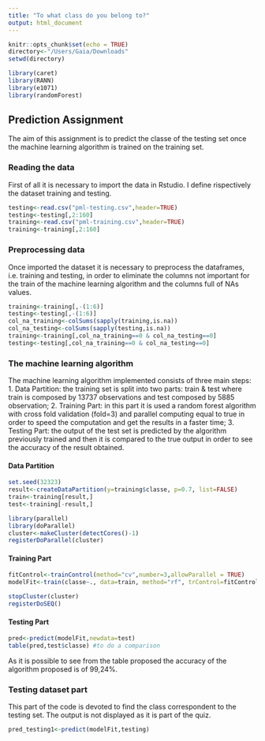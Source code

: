 ```yaml
---
title: "To what class do you belong to?"
output: html_document
---
```


```r
knitr::opts_chunk$set(echo = TRUE)
directory<-"/Users/Gaia/Downloads"
setwd(directory)

library(caret)
library(RANN)
library(e1071)
library(randomForest)
```

## Prediction Assignment 

The aim of this assignment is to predict the classe of the testing set once the machine learning algorithm is trained on the training set. 

### Reading the data

First of all it is necessary to import the data in Rstudio. I define rispectively the dataset training and testing.

```r

testing<-read.csv("pml-testing.csv",header=TRUE)
testing<-testing[,2:160]
training<-read.csv("pml-training.csv",header=TRUE)
training<-training[,2:160]
```

### Preprocessing data

Once imported the dataset it is necessary to preprocess the dataframes, i.e. training and testing, in order to eliminate the columns not important for the train of the machine learning algorithm and the columns full of NAs values. 

```r

training<-training[,-(1:6)]
testing<-testing[,-(1:6)]
col_na_training<-colSums(sapply(training,is.na))
col_na_testing<-colSums(sapply(testing,is.na))
training<-training[,col_na_training==0 & col_na_testing==0]
testing<-testing[,col_na_training==0 & col_na_testing==0]
```

### The machine learning algorithm

The machine learning algorithm implemented consists of three  main steps:
1. Data Partition: the training set is split into two parts: train & test where train is composed by 13737 observations and test composed by 5885 observation;
2. Training Part: in this part it is used a random forest algorithm with cross fold validation (fold=3) and parallel computing equal to true in order to speed the computation and get the results in a faster time;
3. Testing Part: the output of the test set is predicted by the algorithm previously trained and then it is compared to the true output in order to see the accuracy of the result obtained.  

#### Data Partition 

```r
set.seed(32323)
result<-createDataPartition(y=training$classe, p=0.7, list=FALSE)
train<-training[result,]
test<-training[-result,]

```

```r

library(parallel)
library(doParallel)
cluster<-makeCluster(detectCores()-1)
registerDoParallel(cluster)
```

#### Training Part 

```r

fitControl<-trainControl(method="cv",number=3,allowParallel = TRUE)
modelFit<-train(classe~., data=train, method="rf", trControl=fitControl)

```             

```r

stopCluster(cluster)
registerDoSEQ()
```

#### Testing Part

```r

pred<-predict(modelFit,newdata=test)
table(pred,test$classe) #to do a comparison

```  

As it is possible to see from the table proposed the accuracy of the algorithm proposed is of 99,24%. 


### Testing dataset part

This part of the code is devoted to find the class correspondent to the testing set. The output is not displayed as it is part of the quiz.

```r

pred_testing1<-predict(modelFit,testing)

```   
